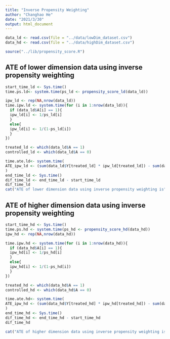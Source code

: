 ---
title: "Inverse Propensity Weighting"
author: "Changhao He"
date: "2021/3/30"
output: html_document
---

```{r}
data_ld <- read.csv(file = "../data/lowDim_dataset.csv")
data_hd <- read.csv(file = "../data/highDim_dataset.csv")
```


```{r}
source("../lib/propensity_score.R")
```

## ATE of lower dimension data using inverse propensity weighting

```{r}
start_time_ld <- Sys.time()
time.ps.ld<- system.time(ps_ld <- propensity_score_ld(data_ld))
```

```{r}
ipw_ld <- rep(NA,nrow(data_ld))
time.ipw.ld <- system.time(for (i in 1:nrow(data_ld)){
  if (data_ld$A[i] == 1){
  ipw_ld[i] <- 1/ps_ld[i]
  }
  else{
  ipw_ld[i] <- 1/(1-ps_ld[i])
  }
})
```

```{r}


treated_ld <- which(data_ld$A == 1)
controlled_ld <- which(data_ld$A == 0)

time.ate.ld<- system.time(
ATE_ipw_ld <- (sum(data_ld$Y[treated_ld] * ipw_ld[treated_ld]) - sum(data_ld$Y[controlled_ld] * ipw_ld[controlled_ld]))/nrow(data_ld)
)
end_time_ld <- Sys.time()
dif_time_ld <- end_time_ld - start_time_ld
dif_time_ld
cat("ATE of lower dimension data using inverse propensity weighting is",ATE_ipw_ld, "\n")
```

## ATE of higher dimension data using inverse propensity weighting

```{r}
start_time_hd <- Sys.time()
time.ps.hd <- system.time(ps_hd <- propensity_score_hd(data_hd))
ipw_hd <- rep(NA,nrow(data_hd))

time.ipw.hd <- system.time(for (i in 1:nrow(data_hd)){
  if (data_hd$A[i] == 1){
  ipw_hd[i] <- 1/ps_hd[i]
  }
  else{
  ipw_hd[i] <- 1/(1-ps_hd[i])
  }
})
```

```{r}

treated_hd <- which(data_hd$A == 1)
controlled_hd <- which(data_hd$A == 0)

time.ate.hd<- system.time(
ATE_ipw_hd <- (sum(data_hd$Y[treated_hd] * ipw_hd[treated_hd]) - sum(data_hd$Y[controlled_hd] * ipw_hd[controlled_hd]))/nrow(data_hd)
)
end_time_hd <- Sys.time()
dif_time_hd <- end_time_hd - start_time_hd
dif_time_hd

cat("ATE of higher dimension data using inverse propensity weighting is",ATE_ipw_hd,"\n")
```


